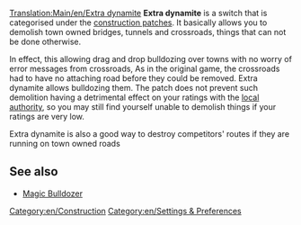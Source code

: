 [[Translation:Main/en/Extra dynamite]]
'''Extra dynamite''' is a switch that is categorised under the [[Main/en/Configuring patches/Construction|construction patches]]. It basically allows you to demolish town owned bridges, tunnels and crossroads, things that can not be done otherwise. 

In effect, this allowing drag and drop bulldozing over towns with no worry of error messages from crossroads, As in the original game, the crossroads had to have no attaching road before they could be removed. Extra dynamite allows bulldozing them.  The patch does not prevent such demolition having a detrimental effect on your ratings with the [[Main/en/Local authority|local authority]], so you may still find yourself unable to demolish things if your ratings are very low.

Extra dynamite is also a good way to destroy competitors' routes if they are running on town owned roads

==See also==
* [[Main/en/Magic bulldozer|Magic Bulldozer]]

[[Category:en/Construction]]
[[Category:en/Settings & Preferences]]